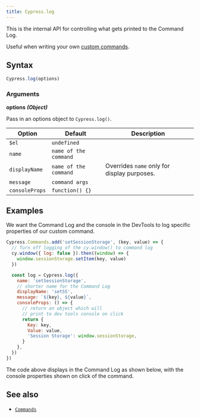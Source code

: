 ```yaml
---
title: Cypress.log
---
```


This is the internal API for controlling what gets printed to the Command Log.

Useful when writing your own
[custom commands](/api/cypress-api/custom-commands).

## Syntax

```javascript
Cypress.log(options)
```

### Arguments

**<Icon name="angle-right" /> options** **_(Object)_**

Pass in an options object to `Cypress.log()`.

| Option         | Default               | Description                                 |
| -------------- | --------------------- | ------------------------------------------- |
| `$el`          | `undefined`           |
| `name`         | `name of the command` |
| `displayName`  | `name of the command` | Overrides `name` only for display purposes. |
| `message`      | `command args`        |
| `consoleProps` | `function() {}`       |

## Examples

We want the Command Log and the console in the DevTools to log specific
properties of our custom command.

```javascript
Cypress.Commands.add('setSessionStorage', (key, value) => {
  // Turn off logging of the cy.window() to command log
  cy.window({ log: false }).then((window) => {
    window.sessionStorage.setItem(key, value)
  })

  const log = Cypress.log({
    name: 'setSessionStorage',
    // shorter name for the Command Log
    displayName: 'setSS',
    message: `${key}, ${value}`,
    consoleProps: () => {
      // return an object which will
      // print to dev tools console on click
      return {
        Key: key,
        Value: value,
        'Session Storage': window.sessionStorage,
      }
    },
  })
})
```

The code above displays in the Command Log as shown below, with the console
properties shown on click of the command.

<DocsImage src="/img/api/Cypress.log-custom-logging-and-console.png" alt="Custom logging of custom command" ></DocsImage>

## See also

- [`Commands`](/api/cypress-api/custom-commands)
